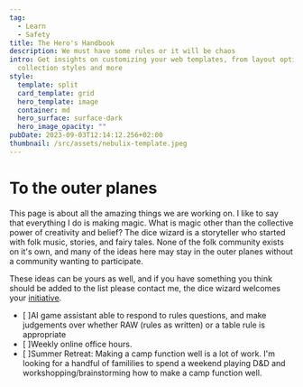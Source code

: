 ---
tag:
  - Learn
  - Safety
title: The Hero's Handbook
description: We must have some rules or it will be chaos
intro: Get insights on customizing your web templates, from layout options to
  collection styles and more
style:
  template: split
  card_template: grid
  hero_template: image
  container: md
  hero_surface: surface-dark
  hero_image_opacity: ""
pubDate: 2023-09-03T12:14:12.256+02:00
thumbnail: /src/assets/nebulix-template.jpeg
---

# To the outer planes

This page is about all the amazing things we are working on. I like to say that everything I do is making magic. What is magic other than the collective power of creativity and belief? The dice wizard is a storyteller who started with folk music, stories, and fairy tales. None of the folk community exists on it's own, and many of the ideas here may stay in the outer planes without a community wanting to participate.

These ideas can be yours as well, and if you have something you think should be added to the list please contact me, the dice wizard welcomes your [initiative]('./initiative').

* [ ]AI game assistant able to respond to rules questions, and make judgements over whether RAW (rules as written) or a table rule is appropriate
* [ ]Weekly online office hours.
* [ ]Summer Retreat: Making a camp function well is a lot of work. I'm looking for a handful of famililies to spend a weekend playing D&D and workshopping/brainstorming how to make a camp function well.